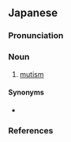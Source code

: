 ==Japanese==
{{ja-kanjitab|かん|もく|しょう|yomi=o}}

===Pronunciation===
{{ja-pron|yomi=o|かんもくしょう|acc=0|acc_ref=DJR}}

===Noun===
{{ja-noun|kyu=緘默症|かんもくしょう|hhira=かんもくしやう}}

# [[mutism]]

====Synonyms====
* {{ja-r|無言症|むごんしょう}}

===References===
<references/>